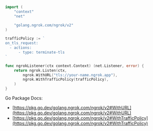 ```go
import (
	"context"
	"net"

	"golang.ngrok.com/ngrok/v2"
)

trafficPolicy := `
on_tls_request:
  - actions:
      - type: terminate-tls
`

func ngrokListener(ctx context.Context) (net.Listener, error) {
	return ngrok.Listen(ctx,
		ngrok.WithURL("tls://your-name.ngrok.app"),
		ngrok.WithTrafficPolicy(trafficPolicy),
	)
}
```

Go Package Docs:

- [https://pkg.go.dev/golang.ngrok.com/ngrok/v2#WithURL](https://pkg.go.dev/golang.ngrok.com/ngrok/v2#WithURL)
- [https://pkg.go.dev/golang.ngrok.com/ngrok/v2#WithTrafficPolicy](https://pkg.go.dev/golang.ngrok.com/ngrok/v2#WithTrafficPolicy)
